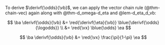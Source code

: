 :::{#thm-d_odds_d_beta}

::: notes
To derive $\derivf{\odds}{\vb}$,
we can apply the vector chain rule (@thm-chain-vec) again
along with @thm-d_omega-d_eta and @lem-d_eta_d_vb:
:::

$$
\ba
\derivf{\odds}{\vb}
&= \red{\derivf{\eta}{\vb}} \blue{\derivf{\odds}{\logodds}}
\\
&= \red{\vx} \blue{\odds}
\ea
$$

:::

:::{#cor-d_odds_d_beta}

$$
\ba
\derivf{\odds}{\vb}
&= \red{\vx} \frac{\pi}{1-\pi}
\ea
$$

:::
